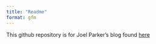 ```yaml
---
title: "Readme"
format: gfm
---
```


This github repository is for Joel Parker's blog found [here](https://joelparkeruofa.github.io/JoelParkerBlog/)